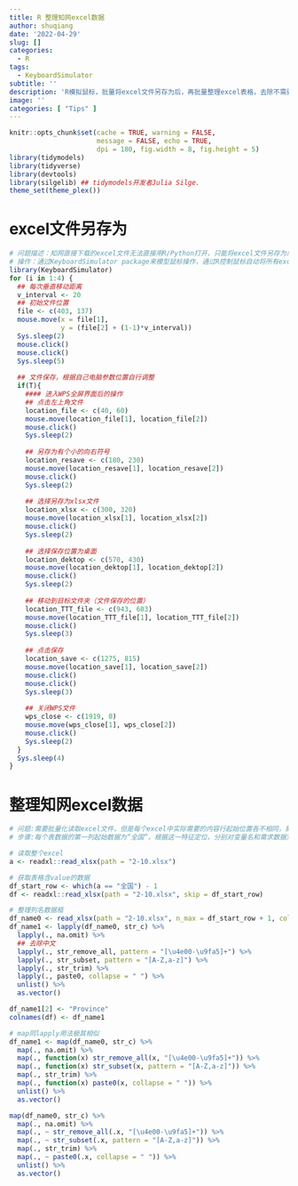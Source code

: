 ```yaml
---
title: R 整理知网excel数据
author: shuqiang
date: '2022-04-29'
slug: []
categories:
  - R
tags:
  - KeyboardSimulator
subtitle: ''
description: 'R模拟鼠标，批量将excel文件另存为后，再批量整理excel表格，去除不需要的数据'
image: ''
categories: [ "Tips" ]  
---
```

```r
knitr::opts_chunk$set(cache = TRUE, warning = FALSE,
                      message = FALSE, echo = TRUE, 
                      dpi = 180, fig.width = 8, fig.height = 5)
library(tidymodels)
library(tidyverse)
library(devtools)
library(silgelib) ## tidymodels开发者Julia Silge.
theme_set(theme_plex())
```


# excel文件另存为
```r
# 问题描述：知网直接下载的excel文件无法直接用R/Python打开，只能将excel文件另存为后方可导入R/Python
# 操作：通过KeyboardSimulator package来模型鼠标操作，通过R控制鼠标自动将所有excel文件另存为一个新文件
library(KeyboardSimulator)
for (i in 1:4) {
  ## 每次垂直移动距离
  v_interval <- 20
  ## 初始文件位置
  file <- c(403, 137)
  mouse.move(x = file[1], 
             y = (file[2] + (1-1)*v_interval))
  Sys.sleep(2)
  mouse.click()
  mouse.click()
  Sys.sleep(5)
  
  ## 文件保存，根据自己电脑参数位置自行调整
  if(T){
    #### 进入WPS全屏界面后的操作
    ## 点击左上角文件
    location_file <- c(40, 60)
    mouse.move(location_file[1], location_file[2])
    mouse.click()
    Sys.sleep(2)
    
    ## 另存为有个小的向右符号
    location_resave <- c(180, 230) 
    mouse.move(location_resave[1], location_resave[2])
    mouse.click()
    Sys.sleep(2)
    
    ## 选择另存为xlsx文件
    location_xlsx <- c(300, 320) 
    mouse.move(location_xlsx[1], location_xlsx[2])
    mouse.click()
    Sys.sleep(2)
    
    ## 选择保存位置为桌面
    location_dektop <- c(570, 430) 
    mouse.move(location_dektop[1], location_dektop[2])
    mouse.click()
    Sys.sleep(2)
    
    ## 移动到目标文件夹（文件保存的位置）
    location_TTT_file <- c(943, 603) 
    mouse.move(location_TTT_file[1], location_TTT_file[2])
    mouse.click()
    Sys.sleep(3)
    
    ## 点击保存
    location_save <- c(1275, 815) 
    mouse.move(location_save[1], location_save[2])
    mouse.click()
    mouse.click()
    Sys.sleep(3)
    
    ## 关闭WPS文件
    wps_close <- c(1919, 0)
    mouse.move(wps_close[1], wps_close[2])
    mouse.click()
    Sys.sleep(2)
  }
  Sys.sleep(4)
}

```


# 整理知网excel数据
```r
# 问题:需要批量化读取excel文件，但是每个excel中实际需要的内容行起始位置各不相同，需要将文件导入后进行清理，然后根据表中的内容统一命名
# 步骤:每个表数据的第一列起始数据为“全国”，根据这一特征定位，分别对变量名和需求数据清理

# 读取整个excel
a <- readxl::read_xlsx(path = "2-10.xlsx")

# 获取表格含value的数据
df_start_row <- which(a == "全国") - 1
df <- readxl::read_xlsx(path = "2-10.xlsx", skip = df_start_row)

# 整理列名数据框
df_name0 <- read_xlsx(path = "2-10.xlsx", n_max = df_start_row + 1, col_names = F)
df_name1 <- lapply(df_name0, str_c) %>%
  lapply(., na.omit) %>% 
  ## 去除中文
  lapply(., str_remove_all, pattern = "[\u4e00-\u9fa5]+") %>%
  lapply(., str_subset, pattern = "[A-Z,a-z]") %>% 
  lapply(., str_trim) %>%
  lapply(., paste0, collapse = " ") %>%
  unlist() %>%
  as.vector()

df_name1[2] <- "Province"
colnames(df) <- df_name1

# map同lapply用法极其相似
df_name1 <- map(df_name0, str_c) %>%
  map(., na.omit) %>% 
  map(., function(x) str_remove_all(x, "[\u4e00-\u9fa5]+")) %>% 
  map(., function(x) str_subset(x, pattern = "[A-Z,a-z]")) %>% 
  map(., str_trim) %>%
  map(., function(x) paste0(x, collapse = " ")) %>%
  unlist() %>%
  as.vector()

map(df_name0, str_c) %>%
  map(., na.omit) %>% 
  map(., ~ str_remove_all(.x, "[\u4e00-\u9fa5]+")) %>% 
  map(., ~ str_subset(.x, pattern = "[A-Z,a-z]")) %>% 
  map(., str_trim) %>%
  map(., ~ paste0(.x, collapse = " ")) %>%
  unlist() %>%
  as.vector()
```



